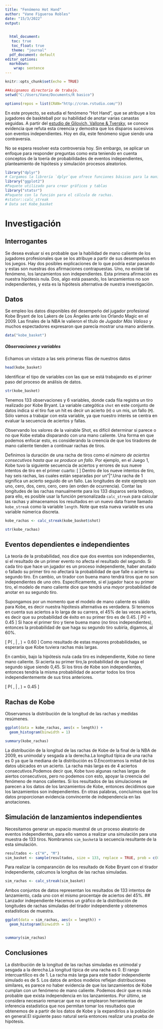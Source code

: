 ```yaml
---
title: "Fenómeno Hot Hand"
author: "Vane Figueroa Robles"
date: "15/3/2022"
output:
  
  
  html_document: 
   toc: true
   toc_float: true
   theme: "journal"
  pdf_document: default
editor_options: 
  markdown: 
    wrap: sentence
---
```


```r
knitr::opts_chunk$set(echo = TRUE)
```

```r
##Asignamos directorio de trabajo. 
setwd("C:/Users/Vane/Documents/R basico")
```

```r
options(repos = list(CRAN="http://cran.rstudio.com/"))
```
En este proyecto, se estudia el fenómeno "Hot Hand", que se atribuye a los jugadores de baskteball por su habilidad de anotar varias canastas seguidas. A partir del [estudio de Gilovich, Vallone  & Tversky](http://www.sciencedirect.com/science/article/pii/0010028585900106), se conoce evidencia que refuta esta creencia y demostra que los disparos sucesivos son eventos independientes. Hoy en día, este fenómeno sigue siendo una contraversia. 

No se espera resolver esta controversia hoy. Sin embargo, se aplicar un enfoque para responder preguntas como esta teniendo en cuenta  conceptos de la toería de probabilidades de eventos independientes, planteamiento de hipótesis y simulación procesos aleatorios.  

```r
library("dplyr")
# Cargamos la librería `dplyr`que ofrece funciones básicas para la manipulación de datos:`filter()`,`arrange()`,`select()`,`distinct()`,`mutate()`,`summarise()` y `sample_n()`
library("ggplot2")
#Paquete utilizado para crear gráficos y tablas
library("statsr")
#Paquete con la función para el cálculo de rachas. 
#statsr::calc_streak
# Data set Kobe_basket
```
# Investigación

## Interrogantes
Se desea evaluar si es probable que la habilidad de mano caliente de los jugadores profesionales que se los atribuye a partir de sus desempeños en los juegos. Hay dos posibles explicaciones de lo que podría estar pasando y estas son nuestras dos afirmaciones contrapuestas. Uno, no existe tal fenómeno, los lanzamientos son independientes. Esta primera afirmación es nuestra hipótesis nula. Dos, algo está pasando, los lanzamientos no son independientes, y esta es la hipótesis alternativa de nuestra investigación. 


## Datos
Se empleo los datos disponibles del desempeño del jugador profesional Kobe Bryant de los Lakers de Los Ángeles ante los Orlando Magic en el 2009. Las finales de la NBA le valieron el título de *Jugador Más Valioso* y muchos espectadores expresaron que parecía mostrar una mano ardiente.

```r
data("kobe_basket")
```
##### Observaciones y variables

Echamos un vistazo a las seis primeras filas de nuestros datos

```r
head(kobe_basket)
```

Identificar el tipo de variables con las que se está trabajando es el primer paso del proceso de análisis de datos.

```r
str(kobe_basket)
``` 
Tenemos 133 observaciones y 6 variables, donde cada fila registra un tiro realizado por Kobe Bryant. La variable categótica `shot` en este conjunto de datos indica si el tiro fue un hit es decir un acierto (`H`) o un mis, un fallo (`M`). Sólo vamos a trabajar con esta variable, ya que nuestro interés se centra en evaluar la secuencia de aciertos y fallas. 

Observando los valores de la vairable Shot, es difícil determinar si parece o no que Kobe estaba disparando con una mano caliente. Una forma en que podemos enfocar esto, es considerando la creencia de que los tiradores de mano caliente tienden a continuar rachas de tiros.

Definimos la duración de una racha de tiros como el *número de aciertos consecutivos hasta que se produce un fallo*.
Por ejemplo, en el Juego 1, Kobe tuvo la siguiente secuencia de aciertos y errores de sus nueve intentos de tiro en el primer cuarto:
\[ \textrm{H M | M | H H M | M | M | M} \]
Dentro de los nueve intentos de tiro, hay seis rachas, las cuales están separadas por un"|".Una racha de 1 significa un acierto seguido de un fallo. Las longitudes de este ejemplo son uno, cero, dos, cero, cero, cero (en orden de ocurrencia).
Contar las longitudes de las rachas manualmente para los 133 disparos sería tedioso, para ello, es posible usar la función personalizada `calc_streak` para calcular las rachas  y almacenamos los resultados en un nuevo data frame llamado `kobe_streak` como la variable `length`. Note que esta nueva variable es una variable númerica discreta. 
```r
kobe_rachas <- calc_streak(kobe_basket$shot)
```

```r
str(kobe_rachas)
```
## Eventos dependientes e independientes

La teoría de la probabilidad, nos dice que dos eventos son independientes, si el resultado de un primer evento no afecta el resultado del segundo. Si cada tiro que hace un jugador es un proceso independiente, haber anotado o fallado su primer tiro no afectará la probabilidad de que falle o acierte su segundo tiro. En cambio, un tirador con buena mano tendrá tiros que *no* son independientes de uno otro. Específicamente, si el jugador hace su primer tiro, el modelo de mano caliente dice que tendrá una *mayor* probabilidad de anotar en su segundo tiro.

Supongamos por un momento que el modelo de mano caliente es válido para Kobe, es decir nuestra hipótesis alternativa es verdadera. Si tenemos en cuenta sus aciertos a lo larga de su carrera, el 45% de las veces acierta, es decir que su probabilidad de éxito en su primer tiro es de 0.45.
\[ P(\textrm{shot 1 = H}) = 0.45 \]
Si hace el primer tiro y tiene buena mano (*no* tiros independientes), entonces
la probabilidad de que haga su segundo tiro subiría, digamos, al 60%.

\[ P(\textrm{shot 2 = H} \, | \, \textrm{shot 1 = H}) = 0.60 \]
Como resultado de estas mayores probabilidades, se esperaría que Kobe tuviera rachas más largas. 

En cambio, bajo la hipótesis nula cada tiro es independiente, Kobe *no* tiene mano caliente. Si acierta su primer tiro,la probabilidad de que haga el segundo sigue siendo 0,45. Si los tiros de Kobe son independientes, entonces tendría la misma probabilidad de acertar todos los tiros independientemente de sus tiros anteriores.

\[ P(\textrm{shot 2 = H} \, | \, \textrm{shot 1 = H}) = 0.45 \]

## Rachas de Kobe 

Observamos la distribución de la longitud de las rachas y medidas resúmenes.
```r
ggplot(data = kobe_rachas, aes(x = length)) +
  geom_histogram(binwidth = 1)

```

```r
summary(kobe_rachas)
```
La distribución de la longitud de las rachas de Kobe de la final de la NBA de 2009, es unimodal y sesgada a la derecha.La longitud típica de una racha es 0 ya que la mediana de la distribución es 0.Encontramos la mitad de los datos ubicados en un acierto. La racha más larga es de 4 aciertos consecutivos.Podemos decir que, Kobe tuvo algunas rachas largas de aiertos consecutivos, pero no podemos con esto, apoyar la creencia del fenómeno de manos calientes. 
Si los resultados de las simulaciones se parecen a los datos de los lanzamientos de Kobe, entonces decidimos que los lanzamientos son independientes. En otras palabras, concluimos que los datos proporcionan evidencia convincente de independencia en las anotaciones.

## Simulación de lanzamientos independientes
Necesitamos generar un espacio muestral de un proceso aleatorio de eventos independientes, para ello vamos a realizar una simulación para una muestra de 133 tiros. Nombramos `sim_basket`a la secuencia  resultante de la esta simulación.
```r
resultados <- c("H", "M")
sim_basket <- sample(resultados, size = 133, replace = TRUE, prob = c(0.45, 0.55))
```

Para realizar la comparanción de los resultado de Kobe Bryant con el tirador independiente, calcumos la longitus de las rachas simuladas.

```r
sim_rachas <- calc_streak(sim_basket)
```

Ambos conjuntos de datos representan los resultados de 133 intentos de lanzamiento, cada uno con el mismo procentaje de aciertos del 45%. 
## Lanzador independiente
Hacemos un gráfico de la distribución de longitudes de rachas simuladas del tirador independiente y obtenemos estadísticas de muestra.
```r
ggplot(data = sim_rachas, aes(x = length)) +
  geom_histogram(binwidth = 1)
  
```

```r
summary(sim_rachas)
```

## Conclusiones

La distribución de la longitud de las rachas simuladas es unimodal y sesgada a la derecha.La longitud típica de una racha es 0. El rango intercuartílico es de 1. La racha más larga para este tiador independiente simulado es de 5. 
Los datos de ambos modelos reflejan distribuciones similares, es parece no haber evidencia de que los lanzamientos de Kobe cumplan con un fenómeno de mano caliente. Podemos decir que es más probable que exista independencia en los lanzamientos. 
Por último, se considera necesario remarcar que no se emplearon herramientas de inferencia estadística que nos permitan tomar los resultados que obtenemos de a partir de los datos de Kobe y la expandirlos a la población en general.El siguiente paso natural sería entonces realizar una prueba de hipótesis.
